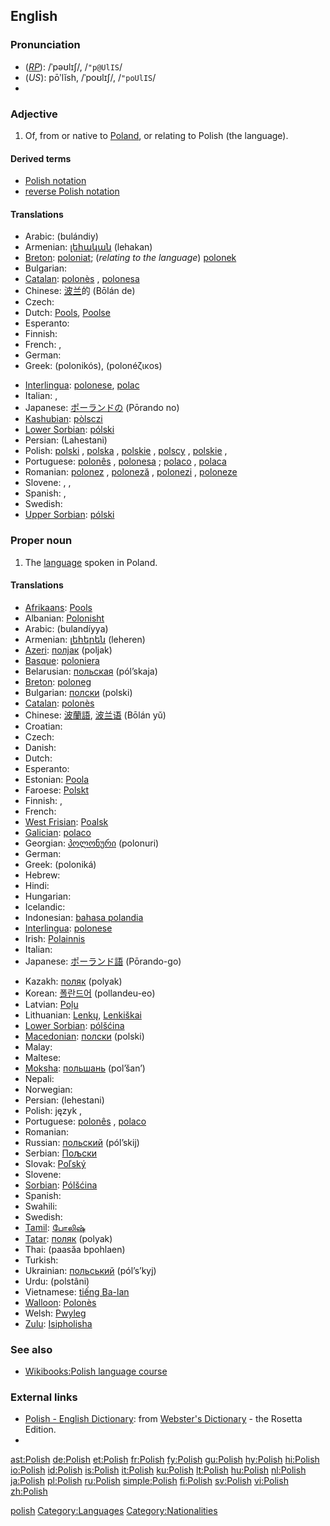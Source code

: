 {{interwiktionary|code=pl}}
{{see|polish}}
==English==
{{wikipedia}}

===Pronunciation===
* (''[[RP]]''): /ˈpəʊlɪʃ/, /<tt>"p@UlIS</tt>/
* (''US''): pōʹlĭsh, /ˈpoʊlɪʃ/, /<tt>"poUlIS</tt>/
* {{audio|en-us-Polish_proper.ogg|Audio (US)}}

===Adjective===
{{en-adj}}

# Of, from or native to [[Poland]], or relating to Polish (the language).

====Derived terms====
* [[Polish notation]]
* [[reverse Polish notation]]

====Translations====
{{trans-top|of Poland or its language}}
* Arabic: {{Arab|[[بولندي|بُولَنْدِيّ]]}} (bulándiy)
* Armenian: [[լեհական]] (lehakan)
* [[Breton]]: [[poloniat]]; (''relating to the language'') [[polonek]]
* Bulgarian: {{t+|bg|полски|m|p|sc=Cyrl}}
* [[Catalan]]: [[polonès]] {{m}}, [[polonesa]] {{f}}
* Chinese: [[波兰]]的 (Bōlán de)
* Czech: {{t+|cs|polský|m}}
* Dutch: [[Pools]], [[Poolse]]
* Esperanto: {{t+|eo|pola|xs=Esperanto}}
* Finnish: {{t+|fi|puolalainen}}
* French: {{t+|fr|polonais|m}}, {{t+|fr|polonaise|f}}
* German: {{t+|de|polnisch}}
* Greek: {{t+|el|πολωνικός|m|sc=Grek}} (polonikós), {{t-|el|πολωνέζικος|m|sc=Grek}} (polonéζικοs)
{{trans-mid}}
* [[Interlingua]]: [[polonese]], [[polac]]
* Italian: {{t+|it|polacco|m}}, {{t+|it|polacca|f}}
* Japanese: [[ポーランド]]の (Pōrando no)
* [[Kashubian]]: [[pòlsczi]]
* [[Lower Sorbian]]: [[pólski]] {{m}}
* Persian: {{fa-Arab|[[لهستانی]]}} (Lahestani)
* Polish: [[polski]] {{m}}, [[polska]] {{f}}, [[polskie]] {{n}}, [[polscy]] {{p}}, [[polskie]] {{f|p}}, {{n|p}}
* Portuguese: [[polonês]] {{m}}, [[polonesa]] {{f}}; [[polaco]] {{m}}, [[polaca]] {{f}}
* Romanian: [[polonez]] {{m}}, [[poloneză]] {{f}}, [[polonezi]] {{p}}, [[poloneze]] {{f|p}}
* Slovene: {{t+|sl|poljski|m}}, {{t+|sl|poljska|f}}, {{t-|sl|poljsko|n}}
* Spanish: {{t+|es|polaco|m}}, {{t-|es|polonés|m}}
* Swedish: {{t+|sv|polsk}}
* [[Upper Sorbian]]: [[pólski]] {{m}}
{{trans-bottom}}

===Proper noun===
{{en-noun|-}}

# The [[language]] spoken in Poland.

====Translations====
{{trans-top|the language of Poland}}
* [[Afrikaans]]: [[Pools]]
* Albanian: [[Polonisht]]
* Arabic: {{Arab|[[بولندية]]}} (bulandíyya) {{f}}
* Armenian: [[լեհերեն]] (leheren)
* [[Azeri]]: [[полјак]] (poljak)
* [[Basque]]: [[poloniera]]
* Belarusian: [[польская]] (pól’skaja)
* [[Breton]]: [[poloneg]] {{m}}
* Bulgarian: [[полски]] (polski)
* [[Catalan]]: [[polonès]]
* Chinese: [[波蘭語]], [[波兰语]] (Bōlán yǔ)
* Croatian: {{t-|hr|poljski jezik|m}}
* Czech: {{t+|cs|polština|f}}
* Danish: {{t-|da|Polsk}}
* Dutch: {{t+|nl|Pools|n}}
* Esperanto: {{t+|eo|pola|xs=Esperanto}}
* Estonian: [[Poola]]
* Faroese: [[Polskt]]
* Finnish: {{t+|fi|puola}}, {{t+|fi|puolan kieli}}
* French: {{t+|fr|polonais|m}}
* [[West Frisian]]: [[Poalsk]]
* [[Galician]]: [[polaco]]
* Georgian: [[პოლონური]] (polonuri)
* German: {{t+|de|Polnisch|n}}
* Greek: {{t+|el|πολωνικά|n|p|sc=Grek}} (poloniká)
* Hebrew: {{t+|he|פולנית|tr=polnít|sc=Hebr}}
* Hindi: {{t+|hi|पोलिश|sc=Deva|xs=Hindi}}
* Hungarian: {{t+|hu|lengyel}}
* Icelandic: {{t-|is|Pólska}}
* Indonesian: [[bahasa polandia]]
* [[Interlingua]]: [[polonese]]
* Irish: [[Polainnis]]
* Italian: {{t+|it|polacco}}
* Japanese: [[ポーランド語]] (Pōrando-go)
{{trans-mid}}
* Kazakh: [[поляк]] (polyak)
* Korean: [[폴란드어]] (pollandeu-eo)
* Latvian: [[Poļu]]
* Lithuanian: [[Lenkų]], [[Lenkiškai]]
* [[Lower Sorbian]]: [[pólšćina]] {{f}}
* [[Macedonian]]: [[полски]] (polski)
* Malay: {{t-|ms|Poland|xs=Malay}}
* Maltese: {{t-|mt|Pollakk|xs=Maltese}}
* [[Moksha]]: [[польшань]] (pol’šan’)
* Nepali: {{t-|ne|पोलिश|sc=Deva|xs=Nepali}}
* Norwegian: {{t+|no|polsk}}
* Persian: {{fa-Arab|[[لهستانی]]}} (lehestani)
* Polish: język {{t+|pl|polski}}, {{t+|pl|polszczyzna|f}}
* Portuguese: [[polonês]] {{m}}, [[polaco]] {{m}}
* Romanian: {{t-|ro|poloneză}}
* Russian: [[польский]] (pól’skij)
* Serbian: [[Пољски]]
* Slovak: [[Poľský]]
* Slovene: {{t+|sl|poljščina|f}}
* [[Sorbian]]: [[Pólšćina]]
* Spanish: {{t+|es|polaco|m}}
* Swahili: {{t-|sw|Kipolandi|xs=Swahili}}
* Swedish: {{t+|sv|polska}}
* [[Tamil]]: [[போலிஷ்]]
* [[Tatar]]: [[поляк]] (polyak)
* Thai: {{Thai|[[ภาษาโปแลนด์]]}} (paasăa bpohlaen)
* Turkish: {{t+|tr|Lehçe}}
* Ukrainian: [[польський]] (pól’s’kyj)
* Urdu: {{ur-Arab|[[پولستاني]]}} (polstâni)
* Vietnamese: [[tiếng Ba-lan]]
* [[Walloon]]: [[Polonès]]
* Welsh: [[Pwyleg]]
* [[Zulu]]: [[Isipholisha]]
{{trans-bottom}}

===See also===
* [[Wikibooks:Polish|Wikibooks:Polish language course]]

===External links===
* [http://www.websters-online-dictionary.org/definition/Polish-english/ Polish - English Dictionary]: from [http://www.websters-online-dictionary.org/ Webster's Dictionary] - the Rosetta Edition.
* {{ethnologue|code=pol}}

[[Category:English heteronyms|polish]]
[[Category:Languages]]
[[Category:Nationalities]]

[[ast:Polish]]
[[de:Polish]]
[[et:Polish]]
[[fr:Polish]]
[[fy:Polish]]
[[gu:Polish]]
[[hy:Polish]]
[[hi:Polish]]
[[io:Polish]]
[[id:Polish]]
[[is:Polish]]
[[it:Polish]]
[[ku:Polish]]
[[lt:Polish]]
[[hu:Polish]]
[[nl:Polish]]
[[ja:Polish]]
[[pl:Polish]]
[[ru:Polish]]
[[simple:Polish]]
[[fi:Polish]]
[[sv:Polish]]
[[vi:Polish]]
[[zh:Polish]]